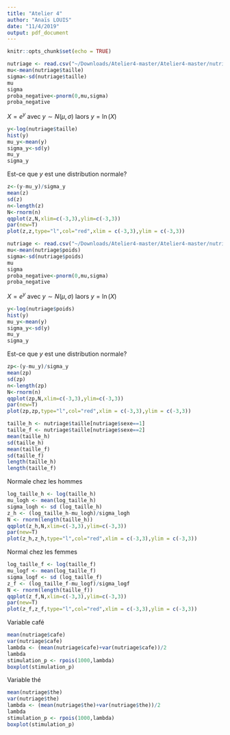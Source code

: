 ---
title: "Atelier 4"
author: "Anaïs LOUIS"
date: "11/4/2019"
output: pdf_document
---

```{r setup, include=FALSE}
knitr::opts_chunk$set(echo = TRUE)
```

```{r}
nutriage <- read.csv("~/Downloads/Atelier4-master/Atelier4-master/nutriage.csv")
mu<-mean(nutriage$taille)
sigma<-sd(nutriage$taille)
mu
sigma
proba_negative<-pnorm(0,mu,sigma)
proba_negative
```
$X=e^y$ avec $y\sim N(\mu,\sigma)$ laors $y=\ln(X)$

```{r}
y<-log(nutriage$taille)
hist(y)
mu_y<-mean(y)
sigma_y<-sd(y)
mu_y
sigma_y
```
Est-ce que $y$ est une distribution normale?

```{r}
z<-(y-mu_y)/sigma_y
mean(z)
sd(z)
n<-length(z)
N<-rnorm(n)
qqplot(z,N,xlim=c(-3,3),ylim=c(-3,3))
par(new=T)
plot(z,z,type="l",col="red",xlim = c(-3,3),ylim = c(-3,3))
```
```{r}
nutriage <- read.csv("~/Downloads/Atelier4-master/Atelier4-master/nutriage.csv")
mu<-mean(nutriage$poids)
sigma<-sd(nutriage$poids)
mu
sigma
proba_negative<-pnorm(0,mu,sigma)
proba_negative
```
$X=e^y$ avec $y\sim N(\mu,\sigma)$ laors $y=\ln(X)$

```{r}
y<-log(nutriage$poids)
hist(y)
mu_y<-mean(y)
sigma_y<-sd(y)
mu_y
sigma_y
```
Est-ce que $y$ est une distribution normale?

```{r}
zp<-(y-mu_y)/sigma_y
mean(zp)
sd(zp)
n<-length(zp)
N<-rnorm(n)
qqplot(zp,N,xlim=c(-3,3),ylim=c(-3,3))
par(new=T)
plot(zp,zp,type="l",col="red",xlim = c(-3,3),ylim = c(-3,3))
```
```{r}
taille_h <- nutriage$taille[nutriage$sexe==1]
taille_f <- nutriage$taille[nutriage$sexe==2]
mean(taille_h)
sd(taille_h)
mean(taille_f)
sd(taille_f)
length(taille_h)
length(taille_f)
```
Normale chez les hommes

```{r}
log_taille_h <- log(taille_h)
mu_logh <- mean(log_taille_h)
sigma_logh <- sd (log_taille_h)
z_h <- (log_taille_h-mu_logh)/sigma_logh
N <- rnorm(length(taille_h))
qqplot(z_h,N,xlim=c(-3,3),ylim=c(-3,3))
par(new=T)
plot(z_h,z_h,type="l",col="red",xlim = c(-3,3),ylim = c(-3,3))
```

Normal chez les femmes

```{r}
log_taille_f <- log(taille_f)
mu_logf <- mean(log_taille_f)
sigma_logf <- sd (log_taille_f)
z_f <- (log_taille_f-mu_logf)/sigma_logf
N <- rnorm(length(taille_f))
qqplot(z_f,N,xlim=c(-3,3),ylim=c(-3,3))
par(new=T)
plot(z_f,z_f,type="l",col="red",xlim = c(-3,3),ylim = c(-3,3))
```
Variable café

```{r}
mean(nutriage$cafe)
var(nutriage$cafe)
lambda <- (mean(nutriage$cafe)+var(nutriage$cafe))/2
lambda
stimulation_p <- rpois(1000,lambda)
boxplot(stimulation_p)
```
Variable thé

```{r}
mean(nutriage$the)
var(nutriage$the)
lambda <- (mean(nutriage$the)+var(nutriage$the))/2
lambda
stimulation_p <- rpois(1000,lambda)
boxplot(stimulation_p)
```




